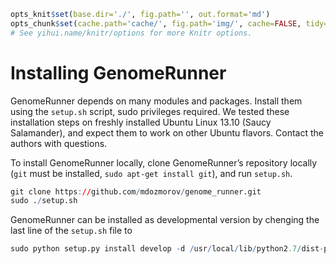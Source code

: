 ```r

opts_knit$set(base.dir='./', fig.path='', out.format='md')
opts_chunk$set(cache.path='cache/', fig.path='img/', cache=FALSE, tidy=TRUE, fig.keep='high', echo=TRUE, dpi=300, out.width=700, prompt=FALSE, comment='##', results='markup', eval=FALSE)
# See yihui.name/knitr/options for more Knitr options.
```

Installing GenomeRunner
========================================================

GenomeRunner depends on many modules and packages. Install them using the `setup.sh` script, sudo privileges required. We tested these installation steps on freshly installed Ubuntu Linux 13.10 (Saucy Salamander), and expect them to work on other Ubuntu flavors. Contact the authors with questions.

To install GenomeRunner locally, clone GenomeRunner's repository locally (`git` must be installed, `sudo apt-get install git`), and run `setup.sh`.

```r
git clone https://github.com/mdozmorov/genome_runner.git
sudo ./setup.sh
```

GenomeRunner can be installed as developmental version by chenging the last line of the `setup.sh` file to

```r
sudo python setup.py install develop -d /usr/local/lib/python2.7/dist-packages/
```

